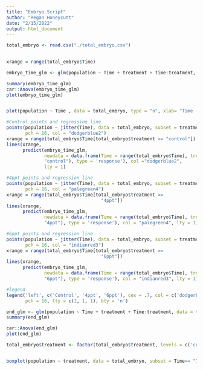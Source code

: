 ```yaml
---
title: "Embryo Script"
author: "Regan Honeycutt"
date: "2/15/2022"
output: html_document
---
```


```R

total_embryo <- read.csv("./total_embryo.csv")
 

```




```R


xrange = range(total_embryo$Time)

embryo_time_glm <- glm(population ~ Time + treatment + Time:treatment, data = total_embryo, family = "poisson")

summary(embryo_time_glm)
car::Anova(embryo_time_glm)
plot(embryo_time_glm)


plot(population ~ Time , data = total_embryo, type = "n", xlab= "Time (Days)", ylab = "Population Size", xlim = range(total_embryo$Time), ylim = range(total_embryo$population))

#Control points and regression line
points(population ~ jitter(Time), data = total_embryo, subset = treatment == "control",
       pch = 16, col = "dodgerblue2")
xrange = range(total_embryo$Time[total_embryo$treatment == "control"])
lines(xrange,
      predict(embryo_time_glm,
              newdata = data.frame(Time = range(total_embryo$Time), treatment =
              "control"), type = 'response'), col ="dodgerblue2",
              lty = 1)

#4ppt points and regression line
points(population ~ jitter(Time), data = total_embryo, subset = treatment == "4ppt",
       pch = 16, col = "palegreen4")
xrange = range(total_embryo$Time[total_embryo$treatment ==
                                   "4ppt"])
lines(xrange,
      predict(embryo_time_glm,
              newdata = data.frame(Time = range(total_embryo$Time), treatment =
              "4ppt"), type = 'response'), col = "palegreen4", lty = 1)

#6ppt points and regression line
points(population ~ jitter(Time), data = total_embryo, subset = treatment == "6ppt",
       pch = 16, col = "indianred3")
xrange = range(total_embryo$Time[total_embryo$treatment ==
                                   "6ppt"])
lines(xrange,
      predict(embryo_time_glm,
              newdata = data.frame(Time = range(total_embryo$Time), treatment =
              "6ppt"), type = 'response'), col = "indianred3", lty = 1)

#legend
legend('left', c('Control', '4ppt', '6ppt'), cex = .7, col = c('dodgerblue2', 'palegreen3', 'indianred3'), 
       pch = 16, lty = c(1, 1, 1), bty = 'n')

```
```R

end_glm <- glm(population ~ Time + treatment + Time:treatment, data = total_embryo, subset = Time == "7", family = "poisson")
summary(end_glm)

car::Anova(end_glm)
plot(end_glm)

total_embryo$treatment <- factor(total_embryo$treatment, levels = c('control', '4ppt', '6ppt'))


boxplot(population ~ treatment, data = total_embryo, subset = Time== "7", xlab = "Treatment", ylab = "Population Size", col = c('dodgerblue2', 'palegreen3', 'indianred3'))


```
